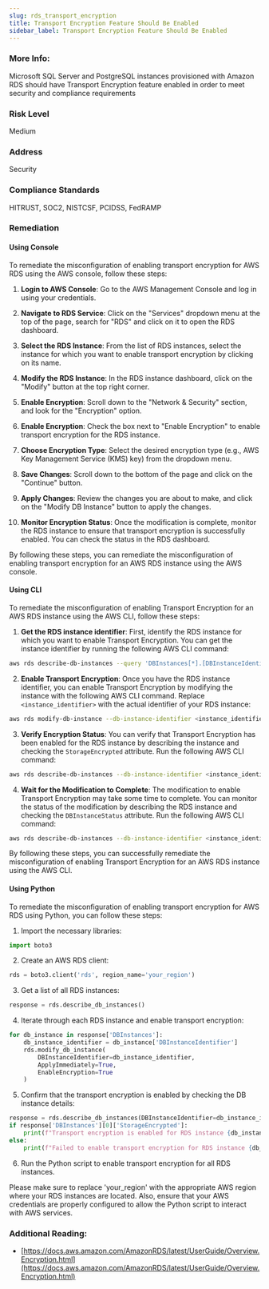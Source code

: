 ```yaml
---
slug: rds_transport_encryption
title: Transport Encryption Feature Should Be Enabled
sidebar_label: Transport Encryption Feature Should Be Enabled
---
```


### More Info:

Microsoft SQL Server and PostgreSQL instances provisioned with Amazon RDS should have Transport Encryption feature enabled in order to meet security and compliance requirements

### Risk Level

Medium

### Address

Security

### Compliance Standards

HITRUST, SOC2, NISTCSF, PCIDSS, FedRAMP

### Remediation

#### Using Console

To remediate the misconfiguration of enabling transport encryption for AWS RDS using the AWS console, follow these steps:

1. **Login to AWS Console**: Go to the AWS Management Console and log in using your credentials.

2. **Navigate to RDS Service**: Click on the "Services" dropdown menu at the top of the page, search for "RDS" and click on it to open the RDS dashboard.

3. **Select the RDS Instance**: From the list of RDS instances, select the instance for which you want to enable transport encryption by clicking on its name.

4. **Modify the RDS Instance**: In the RDS instance dashboard, click on the "Modify" button at the top right corner.

5. **Enable Encryption**: Scroll down to the "Network & Security" section, and look for the "Encryption" option.

6. **Enable Encryption**: Check the box next to "Enable Encryption" to enable transport encryption for the RDS instance.

7. **Choose Encryption Type**: Select the desired encryption type (e.g., AWS Key Management Service (KMS) key) from the dropdown menu.

8. **Save Changes**: Scroll down to the bottom of the page and click on the "Continue" button.

9. **Apply Changes**: Review the changes you are about to make, and click on the "Modify DB Instance" button to apply the changes.

10. **Monitor Encryption Status**: Once the modification is complete, monitor the RDS instance to ensure that transport encryption is successfully enabled. You can check the status in the RDS dashboard.

By following these steps, you can remediate the misconfiguration of enabling transport encryption for an AWS RDS instance using the AWS console.

#### Using CLI

To remediate the misconfiguration of enabling Transport Encryption for an AWS RDS instance using the AWS CLI, follow these steps:

1. **Get the RDS instance identifier**: First, identify the RDS instance for which you want to enable Transport Encryption. You can get the instance identifier by running the following AWS CLI command:

```bash
aws rds describe-db-instances --query 'DBInstances[*].[DBInstanceIdentifier]' --output text
```

2. **Enable Transport Encryption**: Once you have the RDS instance identifier, you can enable Transport Encryption by modifying the instance with the following AWS CLI command. Replace `<instance_identifier>` with the actual identifier of your RDS instance:

```bash
aws rds modify-db-instance --db-instance-identifier <instance_identifier> --storage-encrypted --apply-immediately
```

3. **Verify Encryption Status**: You can verify that Transport Encryption has been enabled for the RDS instance by describing the instance and checking the `StorageEncrypted` attribute. Run the following AWS CLI command:

```bash
aws rds describe-db-instances --db-instance-identifier <instance_identifier> --query 'DBInstances[*].[DBInstanceIdentifier,StorageEncrypted]' --output table
```

4. **Wait for the Modification to Complete**: The modification to enable Transport Encryption may take some time to complete. You can monitor the status of the modification by describing the RDS instance and checking the `DBInstanceStatus` attribute. Run the following AWS CLI command:

```bash
aws rds describe-db-instances --db-instance-identifier <instance_identifier> --query 'DBInstances[*].[DBInstanceIdentifier,DBInstanceStatus]' --output table
```

By following these steps, you can successfully remediate the misconfiguration of enabling Transport Encryption for an AWS RDS instance using the AWS CLI.

#### Using Python

To remediate the misconfiguration of enabling transport encryption for AWS RDS using Python, you can follow these steps:

1. Import the necessary libraries:
```python
import boto3
```

2. Create an AWS RDS client:
```python
rds = boto3.client('rds', region_name='your_region')
```

3. Get a list of all RDS instances:
```python
response = rds.describe_db_instances()
```

4. Iterate through each RDS instance and enable transport encryption:
```python
for db_instance in response['DBInstances']:
    db_instance_identifier = db_instance['DBInstanceIdentifier']
    rds.modify_db_instance(
        DBInstanceIdentifier=db_instance_identifier,
        ApplyImmediately=True,
        EnableEncryption=True
    )
```

5. Confirm that the transport encryption is enabled by checking the DB instance details:
```python
response = rds.describe_db_instances(DBInstanceIdentifier=db_instance_identifier)
if response['DBInstances'][0]['StorageEncrypted']:
    print(f"Transport encryption is enabled for RDS instance {db_instance_identifier}")
else:
    print(f"Failed to enable transport encryption for RDS instance {db_instance_identifier}")
```

6. Run the Python script to enable transport encryption for all RDS instances.

Please make sure to replace 'your_region' with the appropriate AWS region where your RDS instances are located. Also, ensure that your AWS credentials are properly configured to allow the Python script to interact with AWS services.

### Additional Reading:

- [https://docs.aws.amazon.com/AmazonRDS/latest/UserGuide/Overview.Encryption.html](https://docs.aws.amazon.com/AmazonRDS/latest/UserGuide/Overview.Encryption.html) 

